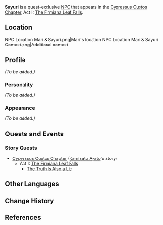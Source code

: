 {{Meta
<!-- Remove this template after adding the missing info -->
|missing_NPC_profile  = yes
}}
{{Character Infobox
|type             = Quest NPC
|image            = NPC Sayuri.png
|region           = Inazuma
}}
'''Sayuri''' is a quest-exclusive [[NPC]] that appears in the [[Cypressus Custos Chapter]], Act I: [[The Firmiana Leaf Falls]].

==Location==
<gallery hideaddbutton="true" captionalign="center">
NPC Location Mari & Sayuri.png|Mari's location
NPC Location Mari & Sayuri Context.png|Additional context
</gallery>

==Profile==
<!-- detailed story/lore information goes here -->
''(To be added.)''

===Personality===
''(To be added.)''

===Appearance===
''(To be added.)''

==Quests and Events==
===Story Quests===
* [[Cypressus Custos Chapter]] ([[Kamisato Ayato]]'s story)
** Act I: [[The Firmiana Leaf Falls]]
*** [[The Truth Is Also a Lie]]

==Other Languages==
{{Other Languages|default_hidden = 1
|en      = Sayuri
|zhs     = 小百合
|zhs_rm  = Xiǎobǎihé
|zht     = 小百合
|zht_rm  = Xiǎobǎihé
|ja      = 小百合
|ja_rm   = Sayuri
|ko      = 사유리
|ko_rm   = Sayuri
|es      = Sayuri
|fr      = Sayuri
|ru      = Саюри
|th      = Sayuri
|vi      = Sayuri
|de      = Sayuri
|id      = Sayuri
|pt      = Sayuri
}}

==Change History==
{{Change History|2.6}}

==References==
{{Reflist}}